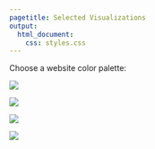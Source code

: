 ```yaml
---
pagetitle: Selected Visualizations
output:
  html_document:
    css: styles.css
---
```

<link id="theme-style" rel= "stylesheet" href="light.css">


<div class= "containers theme-bar">
<p class= "theme-text"> Choose a website color palette:</p>
<div class= "theme-holder">
<div data-mode="light" class = "theme light"></div>
<div data-mode="salmon" class = "theme salmon"></div>
<div data-mode="sea" class = "theme sea"></div>
<div data-mode="dark" class = "theme dark"></div>
</div>
</div>

<div class= 'section' id='gallery-container'>


<div class= 'gallery-pic'>
<a href="https://github.com/larylc/Gallery-Visualizations#percentiles-reveal-super-grandmaster-specialties-r">
<img  id= "img6" src="imgs/supergm.png">
</a>
</div>

<div class= 'gallery-pic'>
<a href="https://github.com/larylc/Gallery-Visualizations#seasonal-births-of-grandmasters-vs-general-population-r">
<img  id= "img7" src="imgs/seasonbirths.png">
</a>
</div>


<div class= 'gallery-pic'>
<a href="https://github.com/larylc/Gallery-Visualizations#who-do-we-see-attending-need-blind-colleges-r">
<img  id= "img8" src="imgs/nbcolleges.png">
</a>
</div>

<div class= 'gallery-pic'>
<a href="https://github.com/larylc/Gallery-Visualizations#what-125-years-of-temperatures-tell-us-about-weather-r">
<img  id= "img9" src="imgs/njweather.png">
</a>
</div>



</div>



<script src="https://d3js.org/d3.v6.min.js"></script>
<script src="./script.js"></script>
